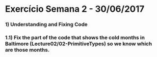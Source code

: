 
# Exercício Semana 2 - 30/06/2017

### 1) Understanding and Fixing Code
### 1.1) Fix the part of the code that shows the cold months in Baltimore (Lecture02/02-PrimitiveTypes) so we know which are those months.
